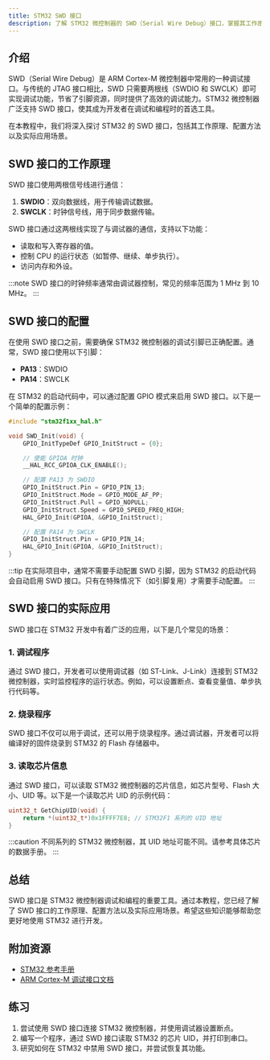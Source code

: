 ```yaml
---
title: STM32 SWD 接口
description: 了解 STM32 微控制器的 SWD（Serial Wire Debug）接口，掌握其工作原理、配置方法以及实际应用场景。
---
```


## 介绍

SWD（Serial Wire Debug）是 ARM Cortex-M 微控制器中常用的一种调试接口。与传统的 JTAG 接口相比，SWD 只需要两根线（SWDIO 和 SWCLK）即可实现调试功能，节省了引脚资源，同时提供了高效的调试能力。STM32 微控制器广泛支持 SWD 接口，使其成为开发者在调试和编程时的首选工具。

在本教程中，我们将深入探讨 STM32 的 SWD 接口，包括其工作原理、配置方法以及实际应用场景。

## SWD 接口的工作原理

SWD 接口使用两根信号线进行通信：

1. **SWDIO**：双向数据线，用于传输调试数据。
2. **SWCLK**：时钟信号线，用于同步数据传输。

SWD 接口通过这两根线实现了与调试器的通信，支持以下功能：

- 读取和写入寄存器的值。
- 控制 CPU 的运行状态（如暂停、继续、单步执行）。
- 访问内存和外设。

:::note
SWD 接口的时钟频率通常由调试器控制，常见的频率范围为 1 MHz 到 10 MHz。
:::

## SWD 接口的配置

在使用 SWD 接口之前，需要确保 STM32 微控制器的调试引脚已正确配置。通常，SWD 接口使用以下引脚：

- **PA13**：SWDIO
- **PA14**：SWCLK

在 STM32 的启动代码中，可以通过配置 GPIO 模式来启用 SWD 接口。以下是一个简单的配置示例：

```c
#include "stm32f1xx_hal.h"

void SWD_Init(void) {
    GPIO_InitTypeDef GPIO_InitStruct = {0};

    // 使能 GPIOA 时钟
    __HAL_RCC_GPIOA_CLK_ENABLE();

    // 配置 PA13 为 SWDIO
    GPIO_InitStruct.Pin = GPIO_PIN_13;
    GPIO_InitStruct.Mode = GPIO_MODE_AF_PP;
    GPIO_InitStruct.Pull = GPIO_NOPULL;
    GPIO_InitStruct.Speed = GPIO_SPEED_FREQ_HIGH;
    HAL_GPIO_Init(GPIOA, &GPIO_InitStruct);

    // 配置 PA14 为 SWCLK
    GPIO_InitStruct.Pin = GPIO_PIN_14;
    HAL_GPIO_Init(GPIOA, &GPIO_InitStruct);
}
```

:::tip
在实际项目中，通常不需要手动配置 SWD 引脚，因为 STM32 的启动代码会自动启用 SWD 接口。只有在特殊情况下（如引脚复用）才需要手动配置。
:::

## SWD 接口的实际应用

SWD 接口在 STM32 开发中有着广泛的应用，以下是几个常见的场景：

### 1. 调试程序

通过 SWD 接口，开发者可以使用调试器（如 ST-Link、J-Link）连接到 STM32 微控制器，实时监控程序的运行状态。例如，可以设置断点、查看变量值、单步执行代码等。

### 2. 烧录程序

SWD 接口不仅可以用于调试，还可以用于烧录程序。通过调试器，开发者可以将编译好的固件烧录到 STM32 的 Flash 存储器中。

### 3. 读取芯片信息

通过 SWD 接口，可以读取 STM32 微控制器的芯片信息，如芯片型号、Flash 大小、UID 等。以下是一个读取芯片 UID 的示例代码：

```c
uint32_t GetChipUID(void) {
    return *(uint32_t*)0x1FFFF7E8; // STM32F1 系列的 UID 地址
}
```

:::caution
不同系列的 STM32 微控制器，其 UID 地址可能不同。请参考具体芯片的数据手册。
:::

## 总结

SWD 接口是 STM32 微控制器调试和编程的重要工具。通过本教程，您已经了解了 SWD 接口的工作原理、配置方法以及实际应用场景。希望这些知识能够帮助您更好地使用 STM32 进行开发。

## 附加资源

- [STM32 参考手册](https://www.st.com/resource/en/reference_manual/dm00031020-stm32f405-415-stm32f407-417-stm32f427-437-and-stm32f429-439-advanced-arm-based-32-bit-mcus-stmicroelectronics.pdf)
- [ARM Cortex-M 调试接口文档](https://developer.arm.com/documentation/ddi0314/h/)

## 练习

1. 尝试使用 SWD 接口连接 STM32 微控制器，并使用调试器设置断点。
2. 编写一个程序，通过 SWD 接口读取 STM32 的芯片 UID，并打印到串口。
3. 研究如何在 STM32 中禁用 SWD 接口，并尝试恢复其功能。